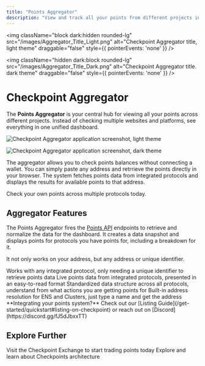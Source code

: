 ```yaml
---
title: "Points Aggregator"
description: "View and track all your points from different projects in one place"
---
```

<img 
  className="block dark:hidden rounded-lg" 
  src="/images/Aggregator_Title_Light.png" 
  alt="Checkpoint Aggregator title, light theme"
  draggable="false"
  style={{ pointerEvents: 'none' }}
/>

<img 
  className="hidden dark:block rounded-lg" 
  src="/images/Aggregator_Title_Dark.png" 
  alt="Checkpoint Aggregator title. dark theme"
  draggable="false"
  style={{ pointerEvents: 'none' }}
/>

# Checkpoint Aggregator

The **Points Aggregator** is your central hub for viewing all your points across different projects. Instead of checking multiple websites and platforms, see everything in one unified dashboard.


<img 
  className="block dark:hidden rounded-lg" 
  src="/images/Aggregator_Screen_Light.png" 
  alt="Checkpoint Aggregator application screenshot, light theme"
/>

<img 
  className="hidden dark:block rounded-lg" 
  src="/images/Aggregator_Screen_Dark.png" 
  alt="Checkpoint Aggregator application screenshot, dark theme"
/>

The aggregator allows you to check points balances without connecting a wallet. You can simply paste any address and retrrieve the points directly in your browser. The system fetches points data from integrated protocols and displays the results for available points to that address.

<Card title="Test it out" icon="link" href="https://checkpoint.exchange" horizontal>
  Check your own points across multiple protocols today.
</Card>

## Aggregator Features

The Points Aggregator fires the [Points API](/core-products/point-api) endpoints to retrieve and normalize the data for the dashboard. It creates a data snapshot and displays points for protocols you have points for, including a breakdown for it.

It not only works on your address, but any address or unique identifier.

<CardGroup cols={2}>
  <Card title="Supporting any Points System" icon="layer-group">
    Works with any integrated protocol, only needing a unique identifier to retrieve points data
  </Card>
  <Card title="Real-time Snapshot" icon="hourglass-end">
    Live points data from integrated protocols, presented in an easy-to-read format
  </Card>
  <Card title="Insightful Data" icon="brain">
    Standardized data structure across all protocols, understand from what actions you are getting points for
  </Card>
  <Card title="Address Resolution" icon="address-book">
    Built-in address resolution for ENS and Clusters, just type a name and get the address
  </Card>
</CardGroup>

<Note>
**Integrating your points system?** Check out our [Listing Guide](/get-started/quickstart#listing-on-checkpoint) or reach out on [Discord](https://discord.gg/fJ5dJbxxTT)
</Note>

## Explore Further

<CardGroup cols={2}>
  <Card title="Check Points API" icon="server" href="/core-products/point-api">
    Visit the Checkpoint Exchange to start trading points today
  </Card>
  <Card title="Get more technical" icon="code" href="/architecture">
    Explore and learn about Checkpoints architecture
  </Card>
</CardGroup>